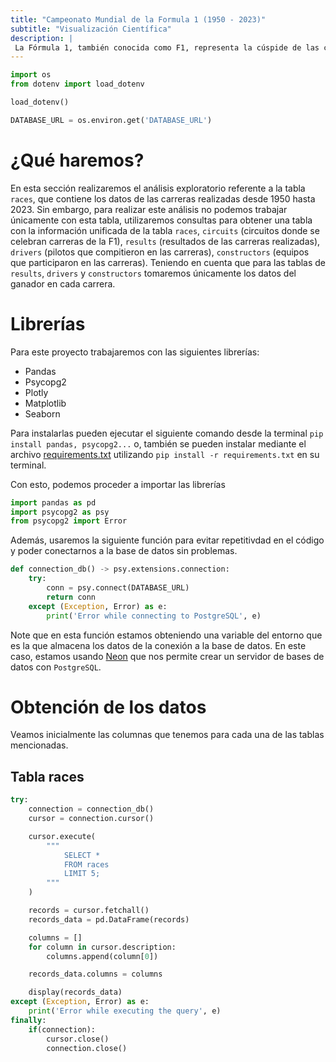 ```yaml
---
title: "Campeonato Mundial de la Formula 1 (1950 - 2023)"
subtitle: "Visualización Científica"
description: |
 La Fórmula 1, también conocida como F1, representa la cúspide de las carreras internacionales de monoplazas de ruedas abiertas, bajo la supervisión de la Federación Internacional del Automóvil (FIA). Desde su primera temporada en 1950, el Campeonato Mundial de Pilotos, rebautizado como el Campeonato Mundial de Fórmula 1 de la FIA en 1981, ha destacado como una de las principales competiciones a nivel global. La palabra "fórmula" en su nombre alude al conjunto de reglas que guían a todos los participantes en cuanto a la construcción y funcionamiento de los vehículos.
---
```


``` python
import os 
from dotenv import load_dotenv

load_dotenv()

DATABASE_URL = os.environ.get('DATABASE_URL')
```

# ¿Qué haremos?

En esta sección realizaremos el análisis exploratorio referente a la tabla `races`, que contiene los datos de las carreras realizadas desde 1950 hasta 2023. Sin embargo, para realizar este análisis no podemos trabajar únicamente con esta tabla, utilizaremos consultas para obtener una tabla con la información unificada de la tabla `races`, `circuits` (circuitos donde se celebran carreras de la F1), `results` (resultados de las carreras realizadas), `drivers` (pilotos que compitieron en las carreras), `constructors` (equipos que participaron en las carreras). Teniendo en cuenta que para las tablas de `results`, `drivers` y `constructors` tomaremos únicamente los datos del ganador en cada carrera. 

# Librerías

Para este proyecto trabajaremos con las siguientes librerías:

* Pandas
* Psycopg2
* Plotly
* Matplotlib
* Seaborn

Para instalarlas pueden ejecutar el siguiente comando desde la terminal `pip install pandas, psycopg2...` o, también se pueden instalar mediante el archivo [requirements.txt](https://github.com/unfresh25/f1-dashboard) utilizando `pip install -r requirements.txt` en su terminal.

Con esto, podemos proceder a importar las librerías

``` python
import pandas as pd
import psycopg2 as psy
from psycopg2 import Error
```

Además, usaremos la siguiente función para evitar repetitivdad en el código y poder conectarnos a la base de datos sin problemas.

``` python
def connection_db() -> psy.extensions.connection:
    try:
        conn = psy.connect(DATABASE_URL)
        return conn
    except (Exception, Error) as e:
        print('Error while connecting to PostgreSQL', e)
```

Note que en esta función estamos obteniendo una variable del entorno que es la que almacena los datos de la conexión a la base de datos. En este caso, estamos usando [Neon](https://neon.tech/) que nos permite crear un servidor de bases de datos con `PostgreSQL`. 

# Obtención de los datos

Veamos inicialmente las columnas que tenemos para cada una de las tablas mencionadas. 

## Tabla races

``` python
try:
    connection = connection_db()
    cursor = connection.cursor()

    cursor.execute(
        """
            SELECT *
            FROM races
            LIMIT 5;
        """
    )

    records = cursor.fetchall()
    records_data = pd.DataFrame(records)

    columns = []
    for column in cursor.description:
        columns.append(column[0])

    records_data.columns = columns

    display(records_data)
except (Exception, Error) as e:
    print('Error while executing the query', e)
finally:
    if(connection):
        cursor.close()
        connection.close()
```

